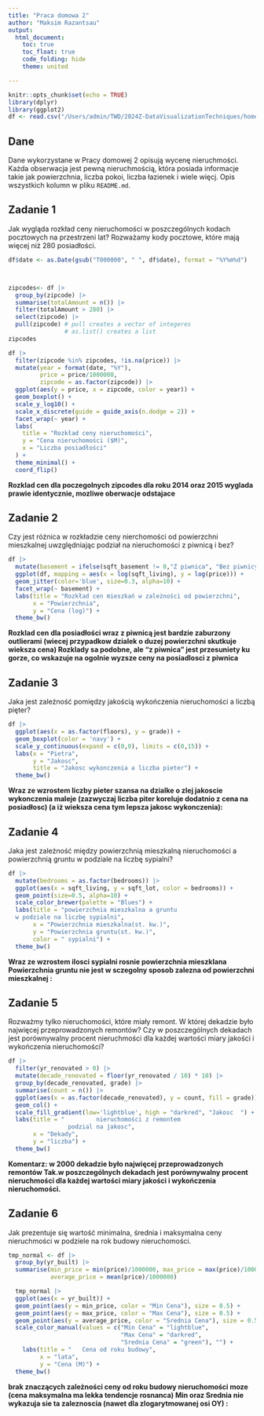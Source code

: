 ```yaml
---
title: "Praca domowa 2"
author: "Maksim Razantsau"
output: 
  html_document:
    toc: true
    toc_float: true
    code_folding: hide
    theme: united

---
```


```r
knitr::opts_chunk$set(echo = TRUE)
library(dplyr)
library(ggplot2)
df <- read.csv("/Users/admin/TWD/2024Z-DataVisualizationTechniques/homeworks/hw2/house_data.csv")
```

## Dane 
Dane wykorzystane w Pracy domowej 2 opisują wycenę nieruchmości. Każda obserwacja jest pewną nieruchmością, która posiada informacje takie jak powierzchnia, liczba pokoi, liczba łazienek i wiele więcj. Opis wszystkich kolumn w pliku `README.md`.


## Zadanie 1

Jak wygląda rozkład ceny nieruchomości w poszczególnych kodach pocztowych na przestrzeni lat? Rozważamy kody pocztowe, które mają więcej niż 280 posiadłości.

```r

df$date <- as.Date(gsub("T000000", " ", df$date), format = "%Y%m%d")



zipcodes<- df |>
  group_by(zipcode) |>
  summarise(totalAmount = n()) |>
  filter(totalAmount > 280) |>
  select(zipcode) |>
  pull(zipcode) # pull creates a vector of integeres
                # as.list() creates a list
zipcodes

df |>
  filter(zipcode %in% zipcodes, !is.na(price)) |>
  mutate(year = format(date, "%Y"),
         price = price/1000000,
         zipcode = as.factor(zipcode)) |>
  ggplot(aes(y = price, x = zipcode, color = year)) +
  geom_boxplot() +
  scale_y_log10() +
  scale_x_discrete(guide = guide_axis(n.dodge = 2)) +
  facet_wrap(~ year) +
  labs(
    title = "Rozkład ceny nieruchomości",
    y = "Cena nieruchomości ($M)",
    x = "Liczba posiadłości"
  ) +
  theme_minimal() +
  coord_flip()
```

**Rozklad cen dla poczegolnych zipcodes dla roku 2014 oraz 2015 wyglada prawie identycznie, mozliwe oberwacje odstajace **

## Zadanie 2

Czy jest różnica w rozkładzie ceny nierchomości od powierzchni mieszkalnej uwzględniając podział na nieruchomości z piwnicą i bez?

```r

df |>
  mutate(basement = ifelse(sqft_basement != 0,"Z piwnica", "Bez piwnicy")) |>
  ggplot(df, mapping = aes(x = log(sqft_living), y = log(price))) +
  geom_jitter(color='blue', size=0.3, alpha=10) +
  facet_wrap(~ basement) +
  labs(title = "Rozkład cen mieszkań w zależności od powierzchni", 
       x = "Powierzchnia", 
       y = "Cena (log)") +
  theme_bw()


```

**Rozklad cen dla posiadłości wraz z piwnicą jest bardzie zaburzony
outlierami (wiecej przypadkow dzialek o duzej powierzchni skutkuje wieksza cena) Rozklady sa podobne, ale "z piwnica" jest przesuniety ku gorze, co wskazuje na ogolnie wyzsze ceny na posiadlosci z piwnica **

## Zadanie 3

Jaka jest zależność pomiędzy jakością wykończenia nieruchomości a liczbą pięter? 

```r

df |>
  ggplot(aes(x = as.factor(floors), y = grade)) +
  geom_boxplot(color = 'navy') +
  scale_y_continuous(expand = c(0,0), limits = c(0,15)) +
  labs(x = "Pietra",
       y = "Jakosc",
       title = "Jakosc wykonczenia a liczba pieter") +
  theme_bw()

```

**Wraz ze wzrostem liczby pieter
szansa na dzialke o zlej jakoscie wykonczenia
maleje (zazwyczaj liczba piter koreluje dodatnio z cena na posiadłosc)
(a iż wieksza cena tym lepsza jakosc wykonczenia):**

## Zadanie 4
Jaka jest zależność między powierzchnią mieszkalną nieruchomości a powierzchnią gruntu w podziale na liczbę sypialni?

```r

df |>
  mutate(bedrooms = as.factor(bedrooms)) |>
  ggplot(aes(x = sqft_living, y = sqft_lot, color = bedrooms)) +
  geom_point(size=0.5, alpha=10) +
  scale_color_brewer(palette = "Blues") +
  labs(title = "powierzchnia mieszkalna a gruntu
  w podziale na liczbę sypialni",
       x = "Powierzchnia mieszkalna(st. kw.)",
       y = "Powierzchnia gruntu(st. kw.)",
       color = " sypialni") +
  theme_bw()

```

**Wraz ze wzrostem ilosci sypialni rosnie powierzchnia mieszklana
Powierzchnia gruntu nie jest w sczegolny sposob zalezna od powierzchni
mieszkalnej :**

## Zadanie 5
Rozważmy tylko nieruchomości, które miały remont. W której dekadzie było najwięcej przeprowadzonych remontów? Czy w poszczególnych dekadach jest porównywalny procent nieruchmości dla każdej wartości miary jakości i wykończenia nieruchomości?

```r

df |>
  filter(yr_renovated > 0) |>
  mutate(decade_renovated = floor(yr_renovated / 10) * 10) |>
  group_by(decade_renovated, grade) |>
  summarise(count = n()) |>
  ggplot(aes(x = as.factor(decade_renovated), y = count, fill = grade)) +
  geom_col() +
  scale_fill_gradient(low='lightblue', high = "darkred", "Jakosc  ") +
  labs(title = "         nieruchomości z remontem
                 podzial na jakosc",
       x = "Dekady",
       y = "liczba") +
  theme_bw()

```

**Komentarz:
w 2000 dekadzie było najwięcej przeprowadzonych remontów
Tak.w poszczególnych dekadach jest porównywalny procent
nieruchmości dla każdej wartości miary jakości i wykończenia
nieruchomości.
**

## Zadanie 6

Jak prezentuje się wartość minimalna, średnia i maksymalna ceny nieruchmości w podziele na rok budowy nieruchomości.

```r

tmp_normal <- df |>
  group_by(yr_built) |>
  summarise(min_price = min(price)/1000000, max_price = max(price)/1000000,
            average_price = mean(price)/1000000)

  tmp_normal |>
  ggplot(aes(x = yr_built)) +
  geom_point(aes(y = min_price, color = "Min Cena"), size = 0.5) +
  geom_point(aes(y = max_price, color = "Max Cena"), size = 0.5) +
  geom_point(aes(y = average_price, color = "Srednia Cena"), size = 0.5) +
  scale_color_manual(values = c("Min Cena" = "lightblue", 
                                "Max Cena" = "darkred", 
                                "Srednia Cena" = "green"), "") +
    labs(title = "   Cena od roku budowy",
         x = "lata",
         y = "Cena (M)") +
  theme_bw()

```

**brak znaczących zależności ceny od roku budowy nieruchomości
moze (cena maksymalna ma lekka tendencje rosnanca)
Min oraz Srednia nie wykazuja sie ta zaleznoscia (nawet dla zlogarytmowanej osi OY)
:**